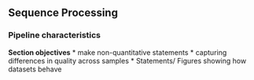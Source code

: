 ## Sequence Processing

### Pipeline characteristics

__Section objectives__
* make non-quantitative statements
* capturing differences in quality across samples 
* Statements/ Figures showing how datasets behave
